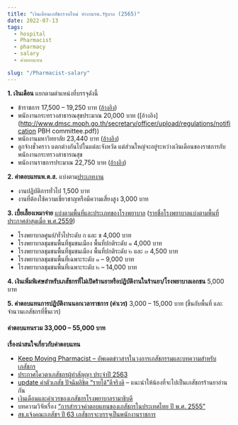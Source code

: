```yaml
---
title: "เงินเดือนเภสัชกรจบใหม่ ทำงานรพ.รัฐบาล (2565)"
date: 2022-07-13
tags:
  - hospital
  - Pharmacist
  - pharmacy
  - salary
  - ค่าตอบแทน

slug: "/Pharmacist-salary"
---
```


**1. เงินเดือน** แยกตามตำแหน่งที่บรรจุดังนี้

- ข้าราชการ 17,500 – 19,250 บาท ([อ้างอิง](http://www.ocsc.go.th/sites/default/files/attachment/circular/w20-2555_0.pdf))
- พนักงานกระทรวงสาธารณสุขประมาณ 20,000 บาท ([อ้างอิง](http://www.dmsc.moph.go.th/secretary/officer/upload/regulations/notification PBH committee.pdf))
- พนักงานมหาวิทยาลัย 23,440 บาท ([อ้างอิง](http://www.med.nu.ac.th/fom/th/fomMain.php?mod=viewInfoDetail&nID=1502))
- ลูกจ้างชั่วคราว แตกต่างกันไปในแต่ละจังหวัด แต่ส่วนใหญ่จะอยู่ระหว่างเงินเดือนของราชการกับพนักงานกระทรวงสาธารณสุข
- พนักงานราชการประมาณ 22,750 บาท ([อ้างอิง](http://www.ocsc.go.th/ocsc/th/files/GEIS/PrakardSalary6.pdf))

**2. ค่าตอบแทนพ.ต.ส.** แบ่งตาม[ประเภทงาน](http://neo.moph.go.th/pay/y52/4pts.pdf)

- งานปฏิบัติการทั่วไป 1,500 บาท
- งานที่ต้องใช้ความเชี่ยวชาญหรือมีความเสี่ยงสูง 3,000 บาท

**3. เบี้ยเลี้ยงเหมาจ่าย** [แบ่งตามพื้นที่และประเภทของโรงพยาบาล](https://www.hfocus.org/content/2017/01/13248) ([รายชื่อโรงพยาบาลแบ่งตามพื้นที่ ประกาศล่าสุดเมื่อ พ.ศ.2559](https://www.hfocus.org/content/2017/01/13248))

- โรงพยาบาลศูนย์/ทั่วไประดับ ก และ ข 4,000 บาท
- โรงพยาบาลชุมชนพื้นที่ชุมชนเมือง พื้นที่ปกติระดับ ๑ 4,000 บาท
- โรงพยาบาลชุมชนพื้นที่ชุมชนเมือง พื้นที่ปกติระดับ ๒ และ ๓ 4,500 บาท
- โรงพยาบาลชุมชนพื้นที่เฉพาะระดับ ๑ – 9,000 บาท
- โรงพยาบาลชุมชนพื้นที่เฉพาะระดับ ๒ – 14,000 บาท

**4. เงินเพิ่มพิเศษสำหรับเภสัชกรที่ไม่เปิดร้านยาหรือปฏิบัติงานในร้านยา/โรงพยาบาลเอกชน** 5,000 บาท

**5. ค่าตอบแทนการปฏิบัติงานนอกเวลาราชการ (ค่าเวร)** 3,000 – 15,000 บาท (ขึ้นกับพื้นที่ และจำนวนเภสัชกรที่ขึ้นเวร)

#### **ค่าตอบแทนรวม** 33,000 – 55,000 บาท 

**เรื่องน่าสนใจเกี่ยวกับค่าตอบแทน**

- [Keep Moving Pharmacist – อัพเดตข่าวสารในวงการเภสัชกรรมและบทความสำหรับเภสัชกร ](https://www.facebook.com/KeepMovingPharmacist/)
- [ประกาศโควตาเภสัชกรผู้ทำสัญญา ประจำปี 2563](https://www.facebook.com/KeepMovingPharmacist/posts/3718984191509550)
- [update ค่าตัวเภสัช ปัจฉิมลิขิต “รายได้”ดีจริงดิ](http://goo.gl/Beceeh) – แนะนำให้น้องที่จะไปเป็นเภสัชกรร้านยาอ่านกัน
- [เงินเดือนและค่าเวรของเภสัชกรโรงพยาบาลรามาธิบดี](https://www.facebook.com/photo.php?fbid=10156717580739823)
- บทความวิจัยเรื่อง [“การสำรวจค่าตอบแทนของเภสัชกรในประเทศไทย ปี พ.ศ. 2555”](http://tjpp.pharmacy.psu.ac.th/wp-content/uploads/2013/12/56-7final.pdf)
- [สธ.แจ้งคณะเภสัชฯ ปี 63 เภสัชกรจะบรรจุเป็นพนักงานราชการ](https://www.facebook.com/photo.php?fbid=801898433556546&set=a.178051015941294&type=3&theater)
